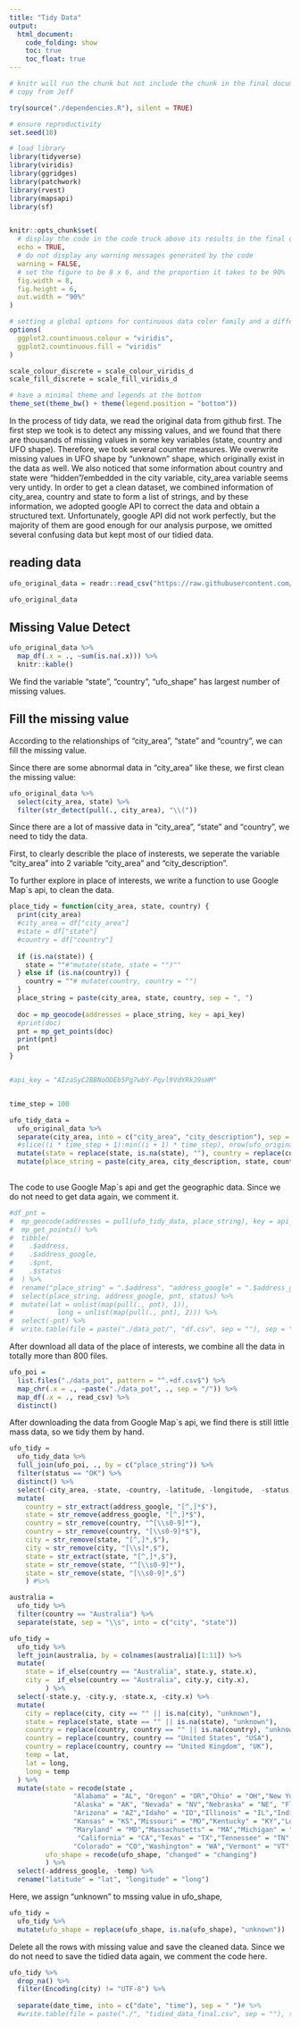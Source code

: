 ```yaml
---
title: "Tidy Data"
output: 
  html_document:
    code_folding: show
    toc: true
    toc_float: true
---
```


```r
# knitr will run the chunk but not include the chunk in the final document
# copy from Jeff

try(source("./dependencies.R"), silent = TRUE)

# ensure reproductivity
set.seed(10)

# load library
library(tidyverse)
library(viridis)
library(ggridges)
library(patchwork)
library(rvest)
library(mapsapi)
library(sf)


knitr::opts_chunk$set(
  # display the code in the code truck above its results in the final document
  echo = TRUE,
  # do not display any warning messages generated by the code
  warning = FALSE,
  # set the figure to be 8 x 6, and the proportion it takes to be 90%
  fig.width = 8,
  fig.height = 6, 
  out.width = "90%"
)

# setting a global options for continuous data color family and a different format to set discrete data to have a color family
options(
  ggplot2.countinuous.colour = "viridis",
  ggplot2.countinuous.fill = "viridis"
)

scale_colour_discrete = scale_colour_viridis_d
scale_fill_discrete = scale_fill_viridis_d

# have a minimal theme and legends at the bottom
theme_set(theme_bw() + theme(legend.position = "bottom"))
```


In the process of tidy data, we read the original data from github first. The first step we took is to detect any missing values, and we found that there are thousands of missing values in some key variables (state, country and UFO shape). Therefore, we took several counter measures. We overwrite missing values in UFO shape by "unknown" shape, which originally exist in the data as well. We also noticed that some information about country and state were "hidden"/embedded in the city variable, city_area variable seems very untidy. In order to get a clean dataset, we combined information of city_area, country and state to form a list of strings, and by these information, we adopted google API to correct the data and obtain a structured text. Unfortunately, google API did not work perfectly, but the majority of them are good enough for our analysis purpose, we omitted several confusing data but kept most of our tidied data.


## reading data

```r
ufo_original_data = readr::read_csv("https://raw.githubusercontent.com/rfordatascience/tidytuesday/master/data/2019/2019-06-25/ufo_sightings.csv")

ufo_original_data
```

## Missing Value Detect

```r
ufo_original_data %>% 
  map_df(.x = ., ~sum(is.na(.x))) %>% 
  knitr::kable()
```

We find the variable "state", "country", "ufo_shape" has largest number of missing values.


## Fill the missing value

According to the relationships of "city_area", "state" and "country", we can fill the missing value.

Since there are some abnormal data in "city_area" like these, we first clean the missing value:

```r
ufo_original_data %>% 
  select(city_area, state) %>% 
  filter(str_detect(pull(., city_area), "\\("))
```

Since there are a lot of massive data in "city_area", "state" and "country",  we need to tidy the data.

First, to clearly describle the place of insterests, we seperate the variable "city_area" into 2 variable "city_area" and "city_description".

To further explore in place of interests, we write a function to use Google Map`s api, to clean the data.

```r

place_tidy = function(city_area, state, country) {
  print(city_area)
  #city_area = df["city_area"]
  #state = df["state"]
  #country = df["country"]
  
  if (is.na(state)) {
    state = ""#"mutate(state, state = "")""
  } else if (is.na(country)) {
    country = ""# mutate(country, country = "")
  }
  place_string = paste(city_area, state, country, sep = ", ")
  
  doc = mp_geocode(addresses = place_string, key = api_key)
  #print(doc)
  pnt = mp_get_points(doc)
  print(pnt)
  pnt
}


#api_key = "AIzaSyC2BBNoODEb5Pg7wbY-Pqvl9VdYRkJ9sHM"


time_step = 100

ufo_tidy_data = 
  ufo_original_data %>% 
  separate(city_area, into = c("city_area", "city_description"), sep = "[\\(\\)/]") %>% 
  #slice((i * time_step + 1):min((i + 1) * time_step), nrow(ufo_original_data)) %>% 
  mutate(state = replace(state, is.na(state), ""), country = replace(country, is.na(country), ""), city_description = replace(city_description, is.na(city_description), "")) %>% 
  mutate(place_string = paste(city_area, city_description, state, country, sep = ", "))
  
```

The code to use Google Map`s api and get the geographic data. Since we do not need to get data again, we comment it. 

```r
#df_pnt = 
#  mp_geocode(addresses = pull(ufo_tidy_data, place_string), key = api_key) %>% 
#  mp_get_points() %>% 
#  tibble(
#    .$address,
#    .$address_google,
#    .$pnt,
#    .$status
#  ) %>% 
#  rename("place_string" = ".$address", "address_google" = ".$address_google", "pnt" = ".$pnt", "status" = ".$status") %>% 
#  select(place_string, address_google, pnt, status) %>%
#  mutate(lat = unlist(map(pull(., pnt), 1)),
#           long = unlist(map(pull(., pnt), 2))) %>% 
#  select(-pnt) %>% 
#  write.table(file = paste("./data_pot/", "df.csv", sep = ""), sep = ",", row.names = FALSE)


```


After download all data of the place of interests, we combine all the data in totally more than 800 files.


```r
ufo_poi = 
  list.files("./data_pot", pattern = "^.+df.csv$") %>%
  map_chr(.x = ., ~paste("./data_pot", ., sep = "/")) %>% 
  map_df(.x = ., read_csv) %>% 
  distinct()
```

After downloading the data from Google Map`s api, we find there is still little mass data, so we tidy them by hand.

```r
ufo_tidy =
  ufo_tidy_data %>% 
  full_join(ufo_poi, ., by = c("place_string")) %>% 
  filter(status == "OK") %>% 
  distinct() %>% 
  select(-city_area, -state, -country, -latitude, -longitude,  -status, -place_string) %>% 
  mutate(
    country = str_extract(address_google, "[^,]*$"),
    state = str_remove(address_google, "[^,]*$"),
    country = str_remove(country, "^[\\s0-9]*"),
    country = str_remove(country, "[\\s0-9]*$"),
    city = str_remove(state, "[^,]*,$"),
    city = str_remove(city, "[\\s]*,$"),
    state = str_extract(state, "[^,]*,$"),
    state = str_remove(state, "^[\\s0-9]*"),
    state = str_remove(state, "[\\s0-9]*,$")
    ) #%>%

australia = 
  ufo_tidy %>% 
  filter(country == "Australia") %>% 
  separate(state, sep = "\\s", into = c("city", "state"))

ufo_tidy =
  ufo_tidy %>% 
  left_join(australia, by = colnames(australia)[1:11]) %>%
  mutate(
    state = if_else(country == "Australia", state.y, state.x),
    city =  if_else(country == "Australia", city.y, city.x),
         ) %>% 
  select(-state.y, -city.y, -state.x, -city.x) %>% 
  mutate(
    city = replace(city, city == "" || is.na(city), "unknown"),
    state = replace(state, state == "" || is.na(state), "unknown"),
    country = replace(country, country == "" || is.na(country), "unknown"),
    country = replace(country, country == "United States", "USA"),
    country = replace(country, country == "United Kingdom", "UK"),
    temp = lat,
    lat = long,
    long = temp
  ) %>% 
  mutate(state = recode(state , 
                "Alabama" = "AL", "Oregon" = "OR","Ohio" = "OH","New York" = "NY","New Mexico" = "NM", 
                "Alaska" = "AK", "Nevada" = "NV","Nebraska" = "NE", "Florida" = "FL","Georgia" = "GA",
                "Arizona" = "AZ","Idaho" = "ID","Illinois" = "IL","Indiana" = "IN","Iowa" = "IA",
                "Kansas" = "KS","Missouri" = "MO","Kentucky" = "KY","Louisiana" = "LA","Maine" = "ME",
                "Maryland" = "MD","Massachusetts" = "MA","Michigan" = "MI","Minnesota" = "MN",
                 "California" = "CA","Texas" = "TX","Tennessee" = "TN","Pennsylvania" = "PA",
                "Colorado" = "CO","Washington" = "WA","Vermont" = "VT","Utah" = "UT"),
         ufo_shape = recode(ufo_shape, "changed" = "changing")
         ) %>% 
  select(-address_google, -temp) %>% 
  rename("latitude" = "lat", "longitude" = "long")
```

Here, we assign "unknown" to mssing value in ufo_shape, 

```r
ufo_tidy = 
  ufo_tidy %>% 
  mutate(ufo_shape = replace(ufo_shape, is.na(ufo_shape), "unknown")) 
```

Delete all the rows with missing value and save the cleaned data. Since we do not need to save the tidied data again, we comment the code here.

```r

ufo_tidy %>% 
  drop_na() %>%
  filter(Encoding(city) != "UTF-8") %>%
  
  separate(date_time, into = c("date", "time"), sep = " ")# %>% 
  #write.table(file = paste("./", "tidied_data_final.csv", sep = ""), sep = ",", row.names = FALSE)
```